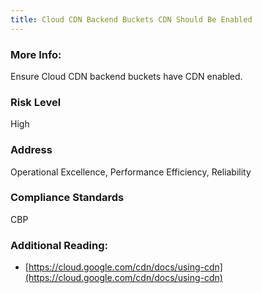 ```yaml
---
title: Cloud CDN Backend Buckets CDN Should Be Enabled
---
```


### More Info:

Ensure Cloud CDN backend buckets have CDN enabled.

### Risk Level

High

### Address

Operational Excellence, Performance Efficiency, Reliability

### Compliance Standards

CBP

### Additional Reading:

- [https://cloud.google.com/cdn/docs/using-cdn](https://cloud.google.com/cdn/docs/using-cdn)
